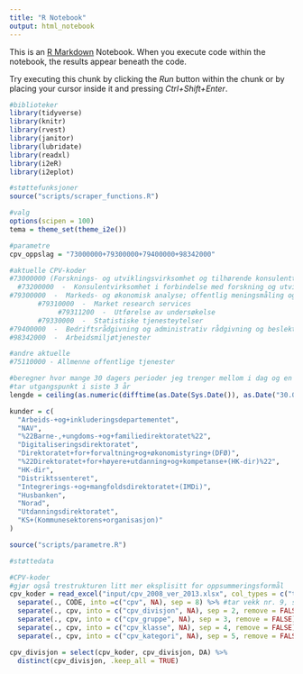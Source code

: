 ```yaml
---
title: "R Notebook"
output: html_notebook
---
```


This is an [R Markdown](http://rmarkdown.rstudio.com) Notebook. When you execute code within the notebook, the results appear beneath the code. 

Try executing this chunk by clicking the *Run* button within the chunk or by placing your cursor inside it and pressing *Ctrl+Shift+Enter*. 

```r
#biblioteker
library(tidyverse)
library(knitr)
library(rvest)
library(janitor)
library(lubridate)
library(readxl)
library(i2eR)
library(i2eplot)

#støttefunksjoner
source("scripts/scraper_functions.R")  

#valg
options(scipen = 100)
tema = theme_set(theme_i2e())

#parametre
cpv_oppslag = "73000000+79300000+79400000+98342000"

#aktuelle CPV-koder
#73000000 (Forsknings- og utviklingsvirksomhet og tilhørende konsulenttjenester)
  #73200000  -  Konsulentvirksomhet i forbindelse med forskning og utvikling
#79300000  -  Markeds- og økonomisk analyse; offentlig meningsmåling og statistikk
       #79310000  -  Market research services
            #79311200  -  Utførelse av undersøkelse
       #79330000  -  Statistiske tjenesteytelser
#79400000  -  Bedriftsrådgivning og administrativ rådgivning og beslektede tjenester
#98342000  -  Arbeidsmiljøtjenester

#andre aktuelle
#75110000 - Allmenne offentlige tjenester

#beregner hvor mange 30 dagers perioder jeg trenger mellom i dag og en anna dato
#tar utgangspunkt i siste 3 år
lengde = ceiling(as.numeric(difftime(as.Date(Sys.Date()), as.Date("30.08.2019", "%d.%m.%Y"), units = "days")) / 30)

kunder = c(
  "Arbeids-+og+inkluderingsdepartementet",
  "NAV",
  "%22Barne-,+ungdoms-+og+familiedirektoratet%22",
  "Digitaliseringsdirektoratet",
  "Direktoratet+for+forvaltning+og+økonomistyring+(DFØ)",
  "%22Direktoratet+for+høyere+utdanning+og+kompetanse+(HK-dir)%22",
  "HK-dir",
  "Distriktssenteret",
  "Integrerings-+og+mangfoldsdirektoratet+(IMDi)",
  "Husbanken",
  "Norad",
  "Utdanningsdirektoratet",
  "KS+(Kommunesektorens+organisasjon)"
)

source("scripts/parametre.R")  

#støttedata

#CPV-koder
#gjør også trestrukturen litt mer eksplisitt for oppsummeringsformål
cpv_koder = read_excel("input/cpv_2008_ver_2013.xlsx", col_types = c("text", "text", "skip")) %>%
  separate(., CODE, into =c("cpv", NA), sep = 8) %>% #tar vekk nr. 9, som er en verifikasjonskode
  separate(., cpv, into = c("cpv_divisjon", NA), sep = 2, remove = FALSE) %>%
  separate(., cpv, into = c("cpv_gruppe", NA), sep = 3, remove = FALSE) %>%
  separate(., cpv, into = c("cpv_klasse", NA), sep = 4, remove = FALSE) %>%
  separate(., cpv, into = c("cpv_kategori", NA), sep = 5, remove = FALSE)

cpv_divisjon = select(cpv_koder, cpv_divisjon, DA) %>%
  distinct(cpv_divisjon, .keep_all = TRUE)



```



